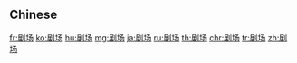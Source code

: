{{also|劇場}}
==Chinese==
{{zh-see|劇場}}

[[fr:剧场]]
[[ko:剧场]]
[[hu:剧场]]
[[mg:剧场]]
[[ja:剧场]]
[[ru:剧场]]
[[th:剧场]]
[[chr:剧场]]
[[tr:剧场]]
[[zh:剧场]]